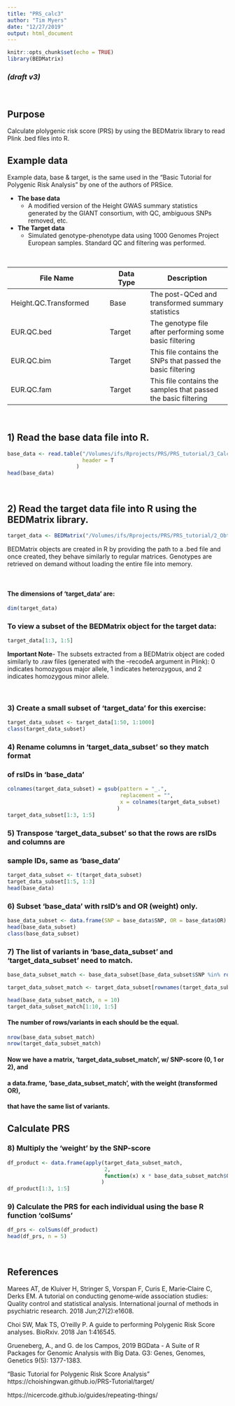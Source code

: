 ```yaml
---
title: "PRS_calc3"
author: "Tim Myers"
date: "12/27/2019"
output: html_document
---
```


```r
knitr::opts_chunk$set(echo = TRUE)
library(BEDMatrix)
```
### *(draft v3)*

<br>

## Purpose
Calculate plolygenic risk score (PRS) by using the BEDMatrix library to read
Plink .bed files into R.

## Example data
Example data, base & target, is the same used in the "Basic Tutorial for 
Polygenic Risk Analysis" by one of the authors of PRSice.

* **The base data**
  * A modified version of the Height GWAS summary statistics generated by
the GIANT consortium, with QC, ambiguous SNPs removed, etc.

* **The Target data**
  * Simulated genotype-phenotype data using 1000 Genomes Project European
samples. Standard QC and filtering was performed.

<br>

File Name	             | Data Type | Description
---------------------- | --------- | ------------------
Height.QC.Transformed	 | Base      | The post-QCed and transformed summary statistics
EUR.QC.bed	           | Target    | The genotype file after performing some basic filtering
EUR.QC.bim	           | Target    | This file contains the SNPs that passed the basic filtering
EUR.QC.fam	           | Target    | This file contains the samples that passed the basic filtering

<br>

## 1) Read the base data file into R.

```r
base_data <- read.table("/Volumes/ifs/Rprojects/PRS/PRS_tutorial/3_Calculating_PRS/Height.QC.Transformed", 
                        header = T
                      )
head(base_data)
```

<br>

## 2) Read the target data file into R using the BEDMatrix library.
```r
target_data <- BEDMatrix("/Volumes/ifs/Rprojects/PRS/PRS_tutorial/2_Obtaining-target-data/EUR.QC.bed")
```

BEDMatrix objects are created in R by providing the path to a .bed file and
once created, they behave similarly to regular matrices.  Genotypes are retrieved
on demand without loading the entire file into memory.

<br>

#### The dimensions of 'target_data' are:
```r
dim(target_data)
```

### To view a subset of the BEDMatrix object for the target data:

```r
target_data[1:3, 1:5]
```

**Important Note**- The subsets extracted from a BEDMatrix object are coded similarly to .raw files (generated with the --recodeA argument in Plink):  0 indicates homozygous major allele, 1 indicates heterozygous, and 2 indicates homozygous minor allele.

<br>

### 3) Create a small subset of 'target_data' for this exercise:
```r
target_data_subset <- target_data[1:50, 1:1000]
class(target_data_subset)
```

### 4) Rename columns in 'target_data_subset' so they match format 
###    of rsIDs in 'base_data'
```r
colnames(target_data_subset) = gsub(pattern = "_.", 
                                    replacement = "", 
                                    x = colnames(target_data_subset)
                                   )
target_data_subset[1:3, 1:5]
```

### 5) Transpose 'target_data_subset' so that the rows are rsIDs and columns are 
###    sample IDs, same as 'base_data'
```r
target_data_subset <- t(target_data_subset)
target_data_subset[1:5, 1:3]
head(base_data)
```

### 6) Subset 'base_data' with rsID's and OR (weight) only.
```r
base_data_subset <- data.frame(SNP = base_data$SNP, OR = base_data$OR)
head(base_data_subset)
class(base_data_subset)
```

### 7) The list of variants in 'base_data_subset' and 'target_data_subset' need to match.
```r
base_data_subset_match <- base_data_subset[base_data_subset$SNP %in% row.names(target_data_subset),]


```

```r
target_data_subset_match <- target_data_subset[rownames(target_data_subset) %in% as.character(base_data_subset_match$SNP),]
```

```r
head(base_data_subset_match, n = 10)
target_data_subset_match[1:10, 1:5]
```

#### The number of rows/variants in each should be the equal.
```r
nrow(base_data_subset_match)
nrow(target_data_subset_match)
```
#### Now we have a matrix, 'target_data_subset_match', w/ SNP-score (0, 1 or 2), and 
#### a data.frame, 'base_data_subset_match', with the weight (transformed OR), 
#### that have the same list of variants.

## Calculate PRS
### 8) Multiply the 'weight' by the SNP-score
```r
df_product <- data.frame(apply(target_data_subset_match, 
                               2, 
                               function(x) x * base_data_subset_match$OR)
                              )
df_product[1:3, 1:5]
```
### 9) Calculate the PRS for each individual using the base R function 'colSums'
```r
df_prs <- colSums(df_product)
head(df_prs, n = 5)
```

<br>

## References

Marees AT, de Kluiver H, Stringer S, Vorspan F, Curis E, Marie‐Claire C, Derks EM. A tutorial on conducting genome‐wide association studies: Quality control and statistical analysis. International journal of methods in psychiatric research. 2018 Jun;27(2):e1608.

Choi SW, Mak TS, O'reilly P. A guide to performing Polygenic Risk Score analyses. BioRxiv. 2018 Jan 1:416545.

Grueneberg, A., and G. de los Campos, 2019 BGData - A Suite of R Packages for Genomic Analysis with Big
Data. G3: Genes, Genomes, Genetics 9(5): 1377-1383.
  
"Basic Tutorial for Polygenic Risk Score Analysis"
https://choishingwan.github.io/PRS-Tutorial/target/

https://nicercode.github.io/guides/repeating-things/




